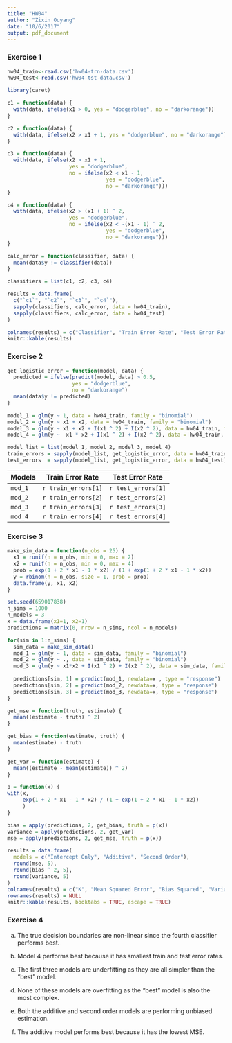```yaml
---
title: "HW04"
author: "Zixin Ouyang"
date: "10/6/2017"
output: pdf_document
---
```


### Exercise 1
```r
hw04_train<-read.csv('hw04-trn-data.csv')
hw04_test<-read.csv('hw04-tst-data.csv')
```

```r
library(caret)
```

```r
c1 = function(data) {
  with(data, ifelse(x1 > 0, yes = "dodgerblue", no = "darkorange"))
}
```

```r
c2 = function(data) {
  with(data, ifelse(x2 > x1 + 1, yes = "dodgerblue", no = "darkorange"))
}
```

```r
c3 = function(data) {
  with(data, ifelse(x2 > x1 + 1,
                    yes = "dodgerblue",
                    no = ifelse(x2 < x1 - 1,
                                yes = "dodgerblue",
                                no = "darkorange")))
}
```

```r
c4 = function(data) {
  with(data, ifelse(x2 > (x1 + 1) ^ 2,
                    yes = "dodgerblue",
                    no = ifelse(x2 < -(x1 - 1) ^ 2,
                                yes = "dodgerblue",
                                no = "darkorange")))
}
```

```r
calc_error = function(classifier, data) {
  mean(data$y != classifier(data))
}
```

```r
classifiers = list(c1, c2, c3, c4)
```

```r
results = data.frame(
  c("`c1`", "`c2`", "`c3`", "`c4`"),
  sapply(classifiers, calc_error, data = hw04_train),
  sapply(classifiers, calc_error, data = hw04_test)
)
```

```r
colnames(results) = c("Classifier", "Train Error Rate", "Test Error Rate")
knitr::kable(results)
```

### Exercise 2

```r
get_logistic_error = function(model, data) {
  predicted = ifelse(predict(model, data) > 0.5,
                     yes = "dodgerblue",
                     no = "darkorange")
  mean(data$y != predicted)
}
```

```r
model_1 = glm(y ~ 1, data = hw04_train, family = "binomial")
model_2 = glm(y ~ x1 + x2, data = hw04_train, family = "binomial")
model_3 = glm(y ~ x1 + x2 + I(x1 ^ 2) + I(x2 ^ 2), data = hw04_train, family = "binomial")
model_4 = glm(y ~  x1 * x2 + I(x1 ^ 2) + I(x2 ^ 2), data = hw04_train, family = "binomial")
```

```r
model_list = list(model_1, model_2, model_3, model_4)
train_errors = sapply(model_list, get_logistic_error, data = hw04_train)
test_errors  = sapply(model_list, get_logistic_error, data = hw04_test)
```

| Models   |  Train Error Rate   |  Test Error Rate      | 
|----------|---------------------|-----------------------|
| `mod_1`  | `r train_errors[1]` |   `r test_errors[1] ` |
| `mod_2`  | `r train_errors[2]` |   `r test_errors[2] ` |
| `mod_3`  | `r train_errors[3]` |   `r test_errors[3] ` |
| `mod_4`  | `r train_errors[4]` |   `r test_errors[4] ` |

### Exercise 3

```r
make_sim_data = function(n_obs = 25) {
  x1 = runif(n = n_obs, min = 0, max = 2)
  x2 = runif(n = n_obs, min = 0, max = 4)
  prob = exp(1 + 2 * x1 - 1 * x2) / (1 + exp(1 + 2 * x1 - 1 * x2))
  y = rbinom(n = n_obs, size = 1, prob = prob)
  data.frame(y, x1, x2)
}
```

```r
set.seed(659017838)
n_sims = 1000
n_models = 3
x = data.frame(x1=1, x2=1)
predictions = matrix(0, nrow = n_sims, ncol = n_models)
```

```r
for(sim in 1:n_sims) {
  sim_data = make_sim_data()
  mod_1 = glm(y ~ 1, data = sim_data, family = "binomial")
  mod_2 = glm(y ~ ., data = sim_data, family = "binomial")
  mod_3 = glm(y ~ x1*x2 + I(x1 ^ 2) + I(x2 ^ 2), data = sim_data, family = "binomial")
  
  predictions[sim, 1] = predict(mod_1, newdata=x , type = "response")
  predictions[sim, 2] = predict(mod_2, newdata=x, type = "response")
  predictions[sim, 3] = predict(mod_3, newdata=x, type = "response")
}
```

```r
get_mse = function(truth, estimate) {
  mean((estimate - truth) ^ 2)
}
```

```r
get_bias = function(estimate, truth) {
  mean(estimate) - truth
}
```

```r
get_var = function(estimate) {
  mean((estimate - mean(estimate)) ^ 2)
}
```

```r
p = function(x) {
with(x,
     exp(1 + 2 * x1 - 1 * x2) / (1 + exp(1 + 2 * x1 - 1 * x2))
     )
}
```

```r
bias = apply(predictions, 2, get_bias, truth = p(x))
variance = apply(predictions, 2, get_var)
mse = apply(predictions, 2, get_mse, truth = p(x))
```

```r
results = data.frame(
  models = c("Intercept Only", "Additive", "Second Order"),
  round(mse, 5),
  round(bias ^ 2, 5),
  round(variance, 5)
)
colnames(results) = c("K", "Mean Squared Error", "Bias Squared", "Variance")
rownames(results) = NULL
knitr::kable(results, booktabs = TRUE, escape = TRUE)
```

### Exercise 4
(a) The true decision boundaries are non-linear since the fourth classifier performs best.

(b) Model 4 performs best because it has smallest train and test error rates.

(c) The first three models are underfitting as they are all simpler than the “best” model.

(d) None of these models are overfitting as the “best” model is also the most complex.

(e) Both the additive and second order models are performing unbiased estimation.

(f) The additive model performs best because it has the lowest MSE.

